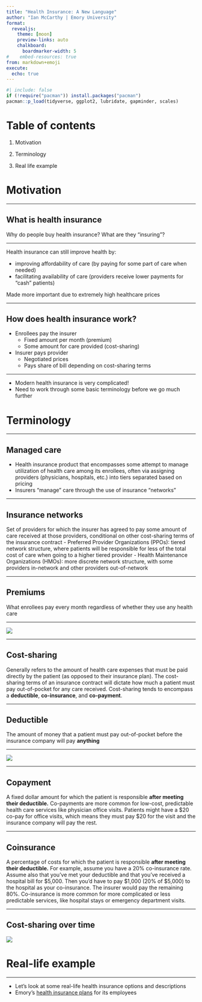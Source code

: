 ```yaml
---
title: "Health Insurance: A New Language"
author: "Ian McCarthy | Emory University"
format: 
  revealjs:
    theme: [moon]
    preview-links: auto
    chalkboard:
      boardmarker-width: 5
#    embed-resources: true
from: markdown+emoji
execute: 
  echo: true
---
```


```r
#| include: false
if (!require("pacman")) install.packages("pacman")
pacman::p_load(tidyverse, ggplot2, lubridate, gapminder, scales)
```

# Table of contents

1. Motivation

2. Terminology

3. Real life example


# Motivation

---

## What is health insurance

Why do people buy health insurance? What are they "insuring"?

---

Health insurance can still improve health by:

- improving affordability of care (by paying for some part of care when needed)
- facilitating availability of care (providers receive lower payments for "cash" patients)

::: {.fragment}
Made more important due to extremely high healthcare prices
:::

---

## How does health insurance work?

- Enrollees pay the insurer
    - Fixed amount per month (premium)
    - Some amount for care provided (cost-sharing)
- Insurer pays provider
    - Negotiated prices
    - Pays share of bill depending on cost-sharing terms

---

- Modern health insurance is very complicated!
- Need to work through some basic terminology before we go much further


# Terminology

---

## Managed care

- Health insurance product that encompasses some attempt to manage utilization of health care among its enrollees, often via assigning providers (physicians, hospitals, etc.) into tiers separated based on pricing
- Insurers "manage" care through the use of insurance "networks"

---

## Insurance networks

Set of providers for which the insurer has agreed to pay some amount of care received at those providers, conditional on other cost-sharing terms of the insurance contract
  - Preferred Provider Organizations (PPOs): tiered network structure, where patients will be responsible for less of the total cost of care when going to a higher tiered provider
  - Health Maintenance Organizations (HMOs): more discrete network structure, with some providers in-network and other providers out-of-network

---

## Premiums

What enrollees pay every month regardless of whether they use any health care

---

![](../figures/kff-premiums.webp){fig-align="center"}

---

## Cost-sharing

Generally refers to the amount of health care expenses that must be paid directly by the patient (as opposed to their insurance plan). The cost-sharing terms of an insurance contract will dictate how much a patient must pay out-of-pocket for any care received. Cost-sharing tends to encompass a **deductible**, **co-insurance**, and **co-payment**. 


---

## Deductible

The amount of money that a patient must pay out-of-pocket before the insurance company will pay **anything**

---

![](../figures/kff-deductibles.png){fig-align="center"}

---

## Copayment
A fixed dollar amount for which the patient is responsible **after meeting their deductible.** Co-payments are more common for low-cost, predictable health care services like physician office visits. Patients might have a \$20 co-pay for office visits, which means they must pay \$20 for the visit and the insurance company will pay the rest.


---

## Coinsurance

A percentage of costs for which the patient is responsible **after meeting their deductible.** For example, assume you have a 20% co-insurance rate. Assume also that you've met your deductible and that you've received a hospital bill for \$5,000. Then you'd have to pay \$1,000 (20% of \$5,000) to the hospital as your co-insurance. The insurer would pay the remaining 80%. Co-insurance is more common for more complicated or less predictable services, like hospital stays or emergency department visits.

---

## Cost-sharing over time

![](../figures/kff-cost-sharing.png){fig-align="center"}


# Real-life example

---

- Let's look at some real-life health insurance options and descriptions
- Emory's [health insurance plans](https://hr.emory.edu/eu/benefits/faculty-staff/medical/index.html) for its employees

